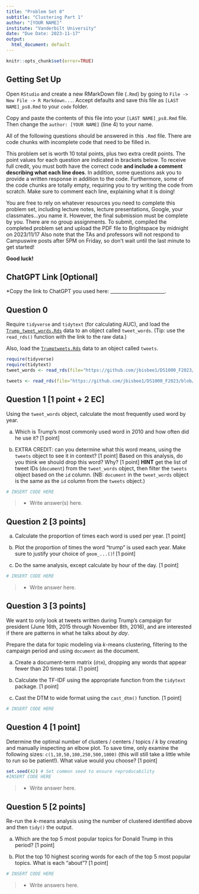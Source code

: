 ```yaml
---
title: "Problem Set 8"
subtitle: "Clustering Part 1"
author: "[YOUR NAME]"
institute: "Vanderbilt University"
date: "Due Date: 2023-11-17"
output:
  html_document: default
---
```


```r
knitr::opts_chunk$set(error=TRUE)
```


## Getting Set Up

Open `RStudio` and create a new RMarkDown file (`.Rmd`) by going to `File -> New File -> R Markdown...`.
Accept defaults and save this file as `[LAST NAME]_ps8.Rmd` to your `code` folder.

Copy and paste the contents of this file into your `[LAST NAME]_ps8.Rmd` file. Then change the `author: [YOUR NAME]` (line 4) to your name.

All of the following questions should be answered in this `.Rmd` file. There are code chunks with incomplete code that need to be filled in. 

This problem set is worth 10 total points, plus two extra credit points. The point values for each question are indicated in brackets below. To receive full credit, you must both have the correct code **and include a comment describing what each line does**. In addition, some questions ask you to provide a written response in addition to the code. Furthermore, some of the code chunks are totally empty, requiring you to try writing the code from scratch. Make sure to comment each line, explaining what it is doing!

You are free to rely on whatever resources you need to complete this problem set, including lecture notes, lecture presentations, Google, your classmates...you name it. However, the final submission must be complete by you. There are no group assignments. To submit, compiled the completed problem set and upload the PDF file to Brightspace by midnight on 2023/11/17 Also note that the TAs and professors will not respond to Campuswire posts after 5PM on Friday, so don't wait until the last minute to get started!

**Good luck!**

## ChatGPT Link [Optional]

*Copy the link to ChatGPT you used here: _______________________.


## Question 0
Require `tidyverse` and `tidytext` (for calculating AUC), and load the [`Trump_tweet_words.Rds`](https://github.com/jbisbee1/DS1000_F2023/blob/main/Lectures/8_Clustering_NLP/data/Trump_tweet_words.Rds?raw=true) data to an object called `tweet_words`. (Tip: use the `read_rds()` function with the link to the raw data.)

Also, load the [`Trumptweets.Rds`](https://github.com/jbisbee1/DS1000_F2023/blob/main/Lectures/8_Clustering_NLP/data/Trumptweets.Rds?raw=true) data to an object called `tweets`.
```r
require(tidyverse)
require(tidytext)
tweet_words <- read_rds(file="https://github.com/jbisbee1/DS1000_F2023/blob/main/Lectures/8_Clustering_NLP/data/Trump_tweet_words.Rds?raw=true")

tweets <- read_rds(file="https://github.com/jbisbee1/DS1000_F2023/blob/main/Lectures/8_Clustering_NLP/data/Trumptweets.Rds?raw=true")
```



## Question 1 [1 point + 2 EC]

Using the `tweet_words` object, calculate the most frequently used word by year. 

a. Which is Trump's most commonly used word in 2010 and how often did he use it? [1 point] 

b. EXTRA CREDIT: can you determine what this word means, using the `tweets` object to see it in context? [1 point] Based on this analysis, do you think we should drop this word? Why? [1 point] **HINT** get the list of tweet IDs (`document`) from the `tweet_words` object, then filter the `tweets` object based on the `id` column. (NB: `document` in the `tweet_words` object is the same as the `id` column from the `tweets` object.)

```r
# INSERT CODE HERE
```
>- Write answer(s) here.

## Question 2 [3 points]

a. Calculate the proportion of times each word is used per year. [1 point]

b. Plot the proportion of times the word "trump" is used each year. Make sure to justify your choice of `geom_...()`! [1 point] 

c. Do the same analysis, except calculate by hour of the day. [1 point]

```r
# INSERT CODE HERE
```

> - Write answer here.

## Question 3 [3 points]

We want to only look at tweets written during Trump's campaign for president (June 16th, 2015 through November 8th, 2016), and are interested if there are patterns in what he talks about *by day*.

Prepare the data for topic modeling via $k$-means clustering, filtering to the campaign period and using `document` as the document.

a. Create a document-term matrix (`dtm`), dropping any words that appear fewer than 20 times total. [1 point]

b. Calculate the TF-IDF using the appropriate function from the `tidytext` package. [1 point]

c. Cast the DTM to wide format using the `cast_dtm()` function. [1 point]

```r
# INSERT CODE HERE
```



## Question 4 [1 point]

Determine the optimal number of clusters / centers / topics / $k$ by creating and manually inspecting an elbow plot. To save time, only examine the following sizes: `c(1,10,50,100,250,500,1000)` (this will still take a little while to run so be patient!). What value would you choose? [1 point]

```r
set.seed(42) # Set common seed to ensure reproducability
#INSERT CODE HERE
```

> - Write answer here.

## Question 5 [2 points]

Re-run the $k$-means analysis using the number of clustered identified above and then `tidy()` the output.

a. Which are the top 5 most popular topics for Donald Trump in this period? [1 point]

b. Plot the top 10 highest scoring words for each of the top 5 most popular topics. What is each "about"? [1 point]

```r
# INSERT CODE HERE
```

> - Write answers here.
